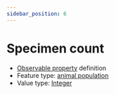 ```yaml
---
sidebar_position: 6
---
```



# Specimen count

- [Observable property](/viewers/dawe-vocabs?uri=https://linked.data.gov.au/def/test/dawe-cv/50da4103-111d-4876-800f-382d5033f1b4) definition
- Feature type: [animal population](http://linked.data.gov.au/def/tern-cv/8a68b4a9-167b-40f0-9222-293a2d20ffee)
- Value type: [Integer](https://w3id.org/tern/ontologies/tern/Integer)


<Example protocolModule="invertebrate-post-field-guideline" observableProperty="https://linked.data.gov.au/def/test/dawe-cv/50da4103-111d-4876-800f-382d5033f1b4" />
